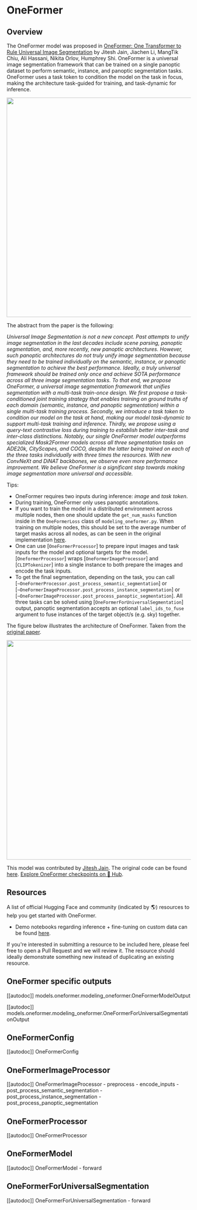 <!--Copyright 2022 The HuggingFace Team. All rights reserved.

Licensed under the Apache License, Version 2.0 (the "License"); you may not use this file except in compliance with
the License. You may obtain a copy of the License at

http://www.apache.org/licenses/LICENSE-2.0

Unless required by applicable law or agreed to in writing, software distributed under the License is distributed on
an "AS IS" BASIS, WITHOUT WARRANTIES OR CONDITIONS OF ANY KIND, either express or implied. See the License for the
specific language governing permissions and limitations under the License.
-->

# OneFormer

## Overview

The OneFormer model was proposed in [OneFormer: One Transformer to Rule Universal Image Segmentation](https://arxiv.org/abs/2211.06220) by Jitesh Jain, Jiachen Li, MangTik Chiu, Ali Hassani, Nikita Orlov, Humphrey Shi. OneFormer is a universal image segmentation framework that can be trained on a single panoptic dataset to perform semantic, instance, and panoptic segmentation tasks. OneFormer uses a task token to condition the model on the task in focus, making the architecture task-guided for training, and task-dynamic for inference.

<img width="600" src="https://huggingface.co/datasets/huggingface/documentation-images/resolve/main/transformers/model_doc/oneformer_teaser.png"/>

The abstract from the paper is the following:

*Universal Image Segmentation is not a new concept. Past attempts to unify image segmentation in the last decades include scene parsing, panoptic segmentation, and, more recently, new panoptic architectures. However, such panoptic architectures do not truly unify image segmentation because they need to be trained individually on the semantic, instance, or panoptic segmentation to achieve the best performance. Ideally, a truly universal framework should be trained only once and achieve SOTA performance across all three image segmentation tasks. To that end, we propose OneFormer, a universal image segmentation framework that unifies segmentation with a multi-task train-once design. We first propose a task-conditioned joint training strategy that enables training on ground truths of each domain (semantic, instance, and panoptic segmentation) within a single multi-task training process. Secondly, we introduce a task token to condition our model on the task at hand, making our model task-dynamic to support multi-task training and inference. Thirdly, we propose using a query-text contrastive loss during training to establish better inter-task and inter-class distinctions. Notably, our single OneFormer model outperforms specialized Mask2Former models across all three segmentation tasks on ADE20k, CityScapes, and COCO, despite the latter being trained on each of the three tasks individually with three times the resources. With new ConvNeXt and DiNAT backbones, we observe even more performance improvement. We believe OneFormer is a significant step towards making image segmentation more universal and accessible.*

Tips:
-  OneFormer requires two inputs during inference: *image* and *task token*. 
- During training, OneFormer only uses panoptic annotations.
- If you want to train the model in a distributed environment across multiple nodes, then one should update the
  `get_num_masks` function inside in the `OneFormerLoss` class of `modeling_oneformer.py`. When training on multiple nodes, this should be
  set to the average number of target masks across all nodes, as can be seen in the original implementation [here](https://github.com/SHI-Labs/OneFormer/blob/33ebb56ed34f970a30ae103e786c0cb64c653d9a/oneformer/modeling/criterion.py#L287).
- One can use [`OneFormerProcessor`] to prepare input images and task inputs for the model and optional targets for the model. [`OneformerProcessor`] wraps [`OneFormerImageProcessor`] and [`CLIPTokenizer`] into a single instance to both prepare the images and encode the task inputs.
- To get the final segmentation, depending on the task, you can call [`~OneFormerProcessor.post_process_semantic_segmentation`] or [`~OneFormerImageProcessor.post_process_instance_segmentation`] or [`~OneFormerImageProcessor.post_process_panoptic_segmentation`]. All three tasks can be solved using [`OneFormerForUniversalSegmentation`] output, panoptic segmentation accepts an optional `label_ids_to_fuse` argument to fuse instances of the target object/s (e.g. sky) together.

The figure below illustrates the architecture of OneFormer. Taken from the [original paper](https://arxiv.org/abs/2211.06220).

<img width="600" src="https://huggingface.co/datasets/huggingface/documentation-images/resolve/main/transformers/model_doc/oneformer_architecture.png"/>

This model was contributed by [Jitesh Jain](https://huggingface.co/praeclarumjj3). The original code can be found [here](https://github.com/SHI-Labs/OneFormer).
[Explore OneFormer checkpoints on 🤗 Hub](https://huggingface.co/models?sort=downloads&search=OneFormer).

## Resources

A list of official Hugging Face and community (indicated by 🌎) resources to help you get started with OneFormer.

- Demo notebooks regarding inference + fine-tuning on custom data can be found [here](https://github.com/NielsRogge/Transformers-Tutorials/tree/master/OneFormer).

If you're interested in submitting a resource to be included here, please feel free to open a Pull Request and we will review it.
The resource should ideally demonstrate something new instead of duplicating an existing resource.

## OneFormer specific outputs

[[autodoc]] models.oneformer.modeling_oneformer.OneFormerModelOutput

[[autodoc]] models.oneformer.modeling_oneformer.OneFormerForUniversalSegmentationOutput

## OneFormerConfig

[[autodoc]] OneFormerConfig

## OneFormerImageProcessor

[[autodoc]] OneFormerImageProcessor
    - preprocess
    - encode_inputs
    - post_process_semantic_segmentation
    - post_process_instance_segmentation
    - post_process_panoptic_segmentation

## OneFormerProcessor

[[autodoc]] OneFormerProcessor

## OneFormerModel

[[autodoc]] OneFormerModel
    - forward

## OneFormerForUniversalSegmentation

[[autodoc]] OneFormerForUniversalSegmentation
    - forward
    